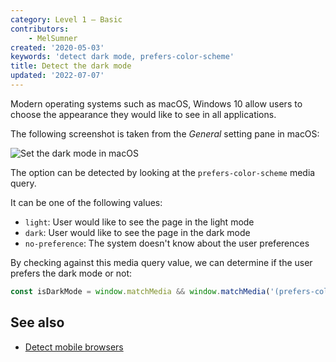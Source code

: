 ```yaml
---
category: Level 1 — Basic
contributors:
    - MelSumner
created: '2020-05-03'
keywords: 'detect dark mode, prefers-color-scheme'
title: Detect the dark mode
updated: '2022-07-07'
---
```


Modern operating systems such as macOS, Windows 10 allow users to choose the appearance they would like to see in all applications.

The following screenshot is taken from the _General_ setting pane in macOS:

![Set the dark mode in macOS](/assets/html-dom/appearance-setting.png)

The option can be detected by looking at the `prefers-color-scheme` media query.

It can be one of the following values:

-   `light`: User would like to see the page in the light mode
-   `dark`: User would like to see the page in the dark mode
-   `no-preference`: The system doesn't know about the user preferences

By checking against this media query value, we can determine if the user prefers the dark mode or not:

```js
const isDarkMode = window.matchMedia && window.matchMedia('(prefers-color-scheme: dark)').matches;
```

## See also

-   [Detect mobile browsers](https://phuoc.ng/collection/html-dom/detect-mobile-browsers)
